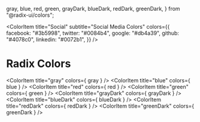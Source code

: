   gray,
  blue,
  red,
  green,
  grayDark,
  blueDark,
  redDark,
  greenDark,
} from "@radix-ui/colors";

<Meta title="Colors" />

<ColorPalette>
  <ColorItem
    title="Primary"
    subtitle="Orange"
    colors={{ Orange: "#FE5000", DarkGray: "#25282A" }}
  />
    <ColorItem title="Orange" colors={  {
        50: "#fff6ec",
        100: "#ffecd3",
        200: "#ffd5a5",
        300: "#ffb66d",
        400: "#ff8b32",
        500: "#ff6a0a",
        600: "#fe5000",
        700: "#cc3702",
        800: "#a12c0b",
        900: "#82270c",
        950: "#461004",
      }} />
    <ColorItem title="Dark" colors={  {
        50: "#f5f6f6",
        100: "#e5e8e8",
        200: "#cdd2d4",
        300: "#aab3b6",
        400: "#808c90",
        500: "#657175",
        600: "#565f64",
        700: "#4a5154",
        800: "#414649",
        900: "#393d40",
        950: "#25282a",
      }} />
    <ColorItem title="Blue" colors={  {
        50: "#edfbff",
        100: "#d6f4ff",
        200: "#b5eeff",
        300: "#83e6ff",
        400: "#48d5ff",
        500: "#1eb8ff",
        600: "#069cff",
        700: "#0081f1",
        800: "#0868c5",
        900: "#0d599b",
        950: "#0e365d",
      }} />
    <ColorItem title="Green" colors={  {
        50: "#f3faf4",
        100: "#e2f6e6",
        200: "#c7ebcd",
        300: "#9adba7",
        400: "#67c179",
        500: "#3d9a50",
        600: "#318843",
        700: "#2a6b37",
        800: "#255630",
        900: "#20472a",
        950: "#0d2613",
      }} />
    <ColorItem title="Yellow" colors={  {
        50: "#ffffe7",
        100: "#feffc1",
        200: "#fffc86",
        300: "#fff341",
        400: "#ffe40d",
        500: "#f7ce00",
        600: "#d19c00",
        700: "#a67002",
        800: "#89570a",
        900: "#74470f",
        950: "#442504",
      }} />
    <ColorItem title="Red" colors={  {
        50: "#fef2f2",
        100: "#fde3e4",
        200: "#fdcbcd",
        300: "#faa7aa",
        400: "#f57479",
        500: "#ec474d",
        600: "#dc3d43",
        700: "#b61f25",
        800: "#971d22",
        900: "#7d1f23",
        950: "#440b0d",
      }} />

<ColorItem
  title="Social"
  subtitle="Social Media Colors"
  colors={{
    facebook: "#3b5998",
    twitter: "#0084b4",
    google: "#db4a39",
    github: "#4078c0",
    linkedin: "#0072b1",
  }}
/>

# Radix Colors

  <ColorItem title="gray" colors={ gray } />
  <ColorItem title="blue" colors={ blue } />
  <ColorItem title="red" colors={ red } />
  <ColorItem title="green" colors={ green } />
  <ColorItem title="grayDark" colors={ grayDark } />
  <ColorItem title="blueDark" colors={ blueDark } />
  <ColorItem title="redDark" colors={ redDark } />
  <ColorItem title="greenDark" colors={ greenDark } />
</ColorPalette>
